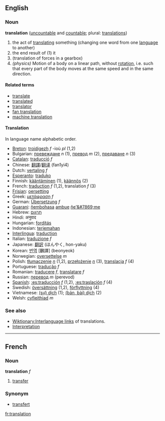 ==English==
===Noun===
'''translation''' ([[uncountable]] and [[countable]]; plural: [[translations]])

#the act of [[translate|translating]] something (changing one word from one [[language]] to another) 
#the end result of (1) it
#(translation of forces in a gearbox)
#''(physics)'' Motion of a body on a linear path, without [[rotation]], i.e. such that every part of the body moves at the same speed and in the same direction.

==== Related terms ====
*[[translate]]
*[[translated]]
*[[translator]]
*[[fan translation]]
*[[machine translation]]

==== Translation ====

In language name alphabetic order.


*[[Breton]]: [[troidigezh]] ''f'' -ioù ''pl'' (1,2)
*Bulgarian: [[превеждане]] ''n'' (1), [[превод]] ''m'' (2), [[предаване]] ''n'' (3)
*[[Catalan]]: [[traducció]] ''f''
*Chinese: [[翻譯]]/[[翻译]] (fan1yi4)
*Dutch: [[vertaling]] ''f''
*[[Esperanto]]: [[traduko]]
*Finnish: [[kääntäminen]] (1), [[käännös]] (2)
*French: [[traduction]] ''f'' (1,2), translation ''f'' (3)
*[[Frisian]]: [[oersetting]]
*Greek: [[μετάφραση]] ''f''
*German: [[Übersetzung]] ''f''
*[[Guarani]]: [[ñembohasa]] [[ambue]] [[ñe'&#7869;]]me
*Hebrew: [[תרגום]]
*Hindi: अनुवाद
*Hungarian: [[fordítás]]
*Indonesian: [[terjemah|terjemahan]]
*[[Interlingua]]: [[traduction]]
*Italian: [[traduzione]] ''f''
*Japanese: [[翻訳]] (ほんやく, hon-yaku)
*Korean: [[번역]] [飜譯] (beonyeok)
*Norwegian: [[oversettelse]] ''m''
*Polish: [[tłumaczenie]] ''[[neuter|n]]'' (1,2), [[przełożenie]] ''[[neuter|n]]'' (3), [[translacja]] ''f'' (4)
*Portuguese: [[tradução]] ''f''
*Romanian: [[traducere]] ''f'', [[translatare]] ''f''
*Russian: [[перевод]] ''m'' (perevod)
*[[Spanish]]: [[:es:traducción]] ''[[f]]'' (1,2), [[:es:traslación]] ''f'' (4)
*Swedish: [[översättning]] (1,2), [[förflyttning]] (4)
*Vietnamese: [[dịch|(sự) dịch]] (1); [[dịch|(bản, bài) dịch]] (2)
*Welsh: [[cyfieithiad]] ''m''

===See also===
*[[Wiktionary:Interlanguage links]] of translations.
*[[Interpretation]]
----

==French==
===Noun===
'''translation''' ''f''

# [[transfer]]
===Synonym===
*[[transfert]]
[[fr:translation]]